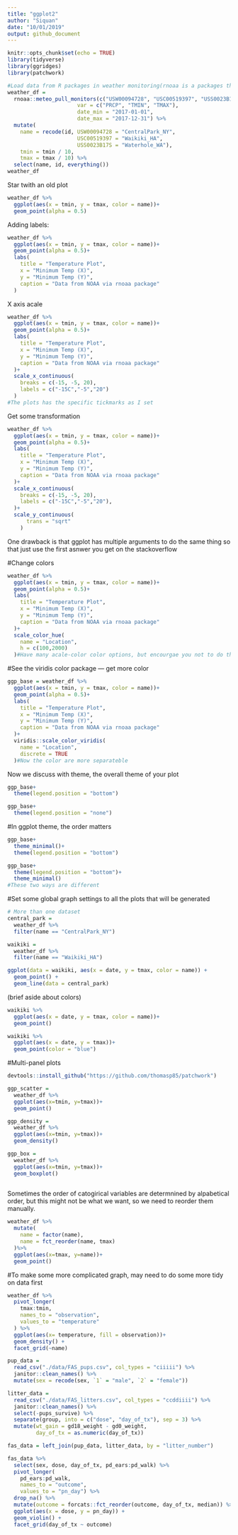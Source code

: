 ```yaml
---
title: "ggplot2"
author: "Siquan"
date: "10/01/2019"
output: github_document
---
```


```r
knitr::opts_chunk$set(echo = TRUE)
library(tidyverse)
library(ggridges)
library(patchwork)
```

```r
#Load data from R packages in weather monitoring(rnoaa is a packages that conatins the weather information)
weather_df = 
  rnoaa::meteo_pull_monitors(c("USW00094728", "USC00519397", "USS0023B17S"),
                      var = c("PRCP", "TMIN", "TMAX"), 
                      date_min = "2017-01-01",
                      date_max = "2017-12-31") %>%
  mutate(
    name = recode(id, USW00094728 = "CentralPark_NY", 
                      USC00519397 = "Waikiki_HA",
                      USS0023B17S = "Waterhole_WA"),
    tmin = tmin / 10,
    tmax = tmax / 10) %>%
  select(name, id, everything())
weather_df
```
Star twith an old plot
```r
weather_df %>% 
  ggplot(aes(x = tmin, y = tmax, color = name))+
  geom_point(alpha = 0.5)
```
Adding labels:
```r
weather_df %>% 
  ggplot(aes(x = tmin, y = tmax, color = name))+
  geom_point(alpha = 0.5)+
  labs(
    title = "Temperature Plot",
    x = "Minimum Temp (X)",
    y = "Minimum Temp (Y)",
    caption = "Data from NOAA via rnoaa package"
  )
```
X axis acale
```r
weather_df %>% 
  ggplot(aes(x = tmin, y = tmax, color = name))+
  geom_point(alpha = 0.5)+
  labs(
    title = "Temperature Plot",
    x = "Minimum Temp (X)",
    y = "Minimum Temp (Y)",
    caption = "Data from NOAA via rnoaa package"
  )+
  scale_x_continuous(
    breaks = c(-15, -5, 20), 
    labels = c("-15C","-5","20")
  )
#The plots has the specific tickmarks as I set
```
Get some transformation
```r
weather_df %>% 
  ggplot(aes(x = tmin, y = tmax, color = name))+
  geom_point(alpha = 0.5)+
  labs(
    title = "Temperature Plot",
    x = "Minimum Temp (X)",
    y = "Minimum Temp (Y)",
    caption = "Data from NOAA via rnoaa package"
  )+
  scale_x_continuous(
    breaks = c(-15, -5, 20), 
    labels = c("-15C","-5","20"),
  )+
  scale_y_continuous(
      trans = "sqrt"
    )
```
One drawback is that ggplot has multiple arguments to do the same thing so that just use the first asnwer you get on the stackoverflow


#Change colors
```r
weather_df %>% 
  ggplot(aes(x = tmin, y = tmax, color = name))+
  geom_point(alpha = 0.5)+
  labs(
    title = "Temperature Plot",
    x = "Minimum Temp (X)",
    y = "Minimum Temp (Y)",
    caption = "Data from NOAA via rnoaa package"
  )+
  scale_color_hue(
    name = "Location",
    h = c(100,2000)
  )#Have many acale-color color options, but encourgae you not to do that
```
#See the viridis color package --- get more color
```r
ggp_base = weather_df %>% 
  ggplot(aes(x = tmin, y = tmax, color = name))+
  geom_point(alpha = 0.5)+
  labs(
    title = "Temperature Plot",
    x = "Minimum Temp (X)",
    y = "Minimum Temp (Y)",
    caption = "Data from NOAA via rnoaa package"
  )+
  viridis::scale_color_viridis(
    name = "Location",
    discrete = TRUE
  )#Now the color are more separateble
```
Now we discuss with theme, the overall theme of your plot
```r
ggp_base+
  theme(legend.position = "bottom")
```
```r
ggp_base+
  theme(legend.position = "none")
```
#In ggplot theme, the order matters
```r
ggp_base+
  theme_minimal()+
  theme(legend.position = "bottom")
```
```r
ggp_base+
  theme(legend.position = "bottom")+
  theme_minimal()
#These two ways are different
```
#Set some global graph settings to all the plots that will be generated
```r
# More than one dataset
central_park = 
  weather_df %>% 
  filter(name == "CentralPark_NY")

waikiki = 
  weather_df %>% 
  filter(name == "Waikiki_HA")

ggplot(data = waikiki, aes(x = date, y = tmax, color = name)) + 
  geom_point() + 
  geom_line(data = central_park)
```
(brief aside about colors)
```r
waikiki %>% 
  ggplot(aes(x = date, y = tmax, color = name))+
  geom_point()
```
```r
waikiki %>% 
  ggplot(aes(x = date, y = tmax))+
  geom_point(color = "blue")
```
#Multi-panel plots
```r
devtools::install_github("https://github.com/thomasp85/patchwork")
```

```r
ggp_scatter = 
  weather_df %>% 
  ggplot(aes(x=tmin, y=tmax))+
  geom_point()

ggp_density =
  weather_df %>% 
  ggplot(aes(x=tmin, y=tmax))+
  geom_density()

ggp_box =
  weather_df %>% 
  ggplot(aes(x=tmin, y=tmax))+
  geom_boxplot()
  
```
Sometimes the order of catogirical variables are determnined by alpabetical order, but this might not be what we want, so we need to reorder them manually.
```r
weather_df %>% 
  mutate(
    name = factor(name),
    name = fct_reorder(name, tmax)
  )%>% 
  ggplot(aes(x=tmax, y=name))+
  geom_point()
```
#To make some more complicated graph, may need to do some more tidy on data first
```r
weather_df %>% 
  pivot_longer(
    tmax:tmin,
    names_to = "observation",
    values_to = "temperature"
  ) %>% 
  ggplot(aes(x= temperature, fill = observation))+
  geom_density() +
  facet_grid(~name)
```
```r
pup_data = 
  read_csv("./data/FAS_pups.csv", col_types = "ciiiii") %>%
  janitor::clean_names() %>%
  mutate(sex = recode(sex, `1` = "male", `2` = "female")) 

litter_data = 
  read_csv("./data/FAS_litters.csv", col_types = "ccddiiii") %>%
  janitor::clean_names() %>%
  select(-pups_survive) %>%
  separate(group, into = c("dose", "day_of_tx"), sep = 3) %>%
  mutate(wt_gain = gd18_weight - gd0_weight,
         day_of_tx = as.numeric(day_of_tx))

fas_data = left_join(pup_data, litter_data, by = "litter_number") 

fas_data %>% 
  select(sex, dose, day_of_tx, pd_ears:pd_walk) %>% 
  pivot_longer(
    pd_ears:pd_walk,
    names_to = "outcome", 
    values_to = "pn_day") %>% 
  drop_na() %>% 
  mutate(outcome = forcats::fct_reorder(outcome, day_of_tx, median)) %>% 
  ggplot(aes(x = dose, y = pn_day)) + 
  geom_violin() + 
  facet_grid(day_of_tx ~ outcome)
```









